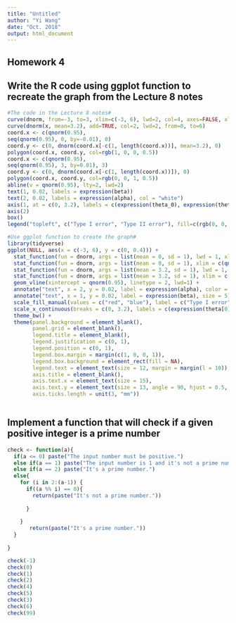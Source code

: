 ```yaml
---
title: "Untitled"
author: "Yi Wang"
date: "Oct. 2018"
output: html_document
---
```

## Homework 4

## Write the R code using ggplot function to recreate the graph from the Lecture 8 notes
```r
#The code in the Lecture 8 notes#
curve(dnorm, from=-3, to=3, xlim=c(-3, 6), lwd=2, col=4, axes=FALSE, xlab=NA, ylab=NA)
curve(dnorm(x, mean=3.2), add=TRUE, col=2, lwd=2, from=0, to=6)
coord.x <- c(qnorm(0.95),
seq(qnorm(0.95), 0, by=-0.01), 0)
coord.y <- c(0, dnorm(coord.x[-c(1, length(coord.x))], mean=3.2), 0)
polygon(coord.x, coord.y, col=rgb(1, 0, 0, 0.5))
coord.x <- c(qnorm(0.95),
seq(qnorm(0.95), 3, by=0.01), 3)
coord.y <- c(0, dnorm(coord.x[-c(1, length(coord.x))]), 0)
polygon(coord.x, coord.y, col=rgb(0, 0, 1, 0.5))
abline(v = qnorm(0.95), lty=2, lwd=2)
text(1, 0.02, labels = expression(beta))
text(2, 0.02, labels = expression(alpha), col = "white")
axis(1, at = c(0, 3.2), labels = c(expression(theta_0), expression(theta_a)))
axis(2)
box()
legend("topleft", c("Type I error", "Type II error"), fill=c(rgb(0, 0, 1, 0.5), rgb(1, 0, 0, 0.5)))
```

```r
#Use ggplot function to create the graph#
library(tidyverse)
ggplot(NULL, aes(x = c(-3, 6), y = c(0, 0.4))) +
  stat_function(fun = dnorm, args = list(mean = 0, sd = 1), lwd = 1, xlim = c(-3, 3), color = "blue") +
  stat_function(fun = dnorm, args = list(mean = 0, sd = 1), xlim = c(qnorm(0.95), 3), geom = "area", col = "black", alpha = 0.4, aes(fill = "red")) + 
  stat_function(fun = dnorm, args = list(mean = 3.2, sd = 1), lwd = 1, xlim = c(0, 6), color = 'red') +
  stat_function(fun = dnorm, args = list(mean = 3.2, sd = 1), xlim = c(0, qnorm(0.95)), geom = "area", col = "black", alpha = 0.4, aes(fill = "blue")) +
  geom_vline(xintercept = qnorm(0.95), linetype = 2, lwd=1) +
  annotate("text", x = 2, y = 0.02, label = expression(alpha), color = "white", size = 5) +
  annotate("text", x = 1, y = 0.02, label = expression(beta), size = 5) +
  scale_fill_manual(values = c("red", "blue"), label = c("Type I error", "Type II error")) +
  scale_x_continuous(breaks = c(0, 3.2), labels = c(expression(theta[0]), expression(theta[a]))) +
  theme_bw() +
  theme(panel.background = element_blank(),
        panel.grid = element_blank(),
        legend.title = element_blank(),
        legend.justification = c(0, 1),
        legend.position = c(0, 1),
        legend.box.margin = margin(c(1, 0, 0, 1)),
        legend.box.background = element_rect(fill = NA),
        legend.text = element_text(size = 12, margin = margin(l = 10)),
        axis.title = element_blank(),
        axis.text.x = element_text(size = 15),
        axis.text.y = element_text(size = 13, angle = 90, hjust = 0.5, face = "bold", vjust = 3),
        axis.ticks.length = unit(3, "mm")) 
  
```


##  Implement a function that will check if a given positive integer is a prime number
```r
check <- function(a){
  if(a <= 0) paste("The input number must be positive.")
  else if(a == 1) paste("The input number is 1 and it's not a prime number.")
  else if(a == 2) paste("It's a prime number.")
  else{
    for (i in 2:(a-1)) {
      if((a %% i) == 0){
        return(paste("It's not a prime number."))
        
      }  
        
    }
       return(paste("It's a prime number."))
  }
 
}

check(-1)
check(0)
check(1)
check(2)
check(4)
check(5)
check(3)
check(6)
check(99)
```


